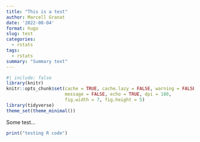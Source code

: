 ```yaml
---
title: "This is a test"
author: Marcell Granat
date: '2022-08-04'
format: hugo
slug: test
categories:
  - rstats
tags:
  - rstats
summary: "Summary text"
---
```


```r
#| include: false
library(knitr)
knitr::opts_chunk$set(cache = TRUE, cache.lazy = FALSE, warning = FALSE, 
                      message = FALSE, echo = TRUE, dpi = 180,
                      fig.width = 7, fig.height = 5)
library(tidyverse)
theme_set(theme_minimal())
```

Some test...

```r
print("testing R code")
```

